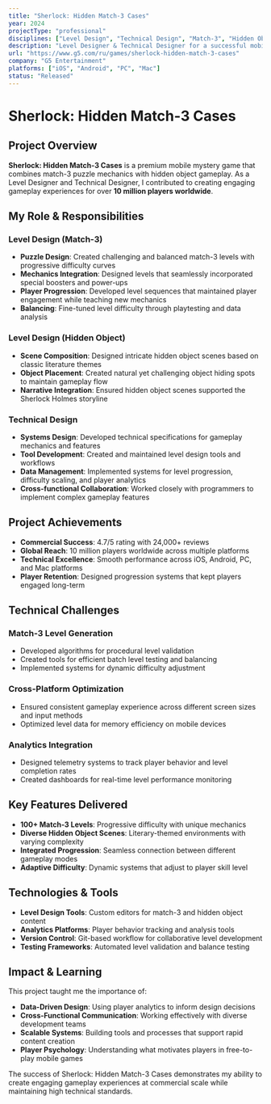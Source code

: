 ```yaml
---
title: "Sherlock: Hidden Match-3 Cases"
year: 2024
projectType: "professional"
disciplines: ["Level Design", "Technical Design", "Match-3", "Hidden Object"]
description: "Level Designer & Technical Designer for a successful mobile mystery game combining match-3 puzzles with hidden object gameplay"
url: "https://www.g5.com/ru/games/sherlock-hidden-match-3-cases"
company: "G5 Entertainment"
platforms: ["iOS", "Android", "PC", "Mac"]
status: "Released"
---
```


# Sherlock: Hidden Match-3 Cases

## Project Overview

**Sherlock: Hidden Match-3 Cases** is a premium mobile mystery game that combines match-3 puzzle mechanics with hidden object gameplay. As a Level Designer and Technical Designer, I contributed to creating engaging gameplay experiences for over **10 million players worldwide**.

## My Role & Responsibilities

### Level Design (Match-3)
- **Puzzle Design**: Created challenging and balanced match-3 levels with progressive difficulty curves
- **Mechanics Integration**: Designed levels that seamlessly incorporated special boosters and power-ups
- **Player Progression**: Developed level sequences that maintained player engagement while teaching new mechanics
- **Balancing**: Fine-tuned level difficulty through playtesting and data analysis

### Level Design (Hidden Object)
- **Scene Composition**: Designed intricate hidden object scenes based on classic literature themes
- **Object Placement**: Created natural yet challenging object hiding spots to maintain gameplay flow
- **Narrative Integration**: Ensured hidden object scenes supported the Sherlock Holmes storyline

### Technical Design
- **Systems Design**: Developed technical specifications for gameplay mechanics and features
- **Tool Development**: Created and maintained level design tools and workflows
- **Data Management**: Implemented systems for level progression, difficulty scaling, and player analytics
- **Cross-functional Collaboration**: Worked closely with programmers to implement complex gameplay features

## Project Achievements

- **Commercial Success**: 4.7/5 rating with 24,000+ reviews
- **Global Reach**: 10 million players worldwide across multiple platforms
- **Technical Excellence**: Smooth performance across iOS, Android, PC, and Mac platforms
- **Player Retention**: Designed progression systems that kept players engaged long-term

## Technical Challenges

### Match-3 Level Generation
- Developed algorithms for procedural level validation
- Created tools for efficient batch level testing and balancing
- Implemented systems for dynamic difficulty adjustment

### Cross-Platform Optimization
- Ensured consistent gameplay experience across different screen sizes and input methods
- Optimized level data for memory efficiency on mobile devices

### Analytics Integration
- Designed telemetry systems to track player behavior and level completion rates
- Created dashboards for real-time level performance monitoring

## Key Features Delivered

- **100+ Match-3 Levels**: Progressive difficulty with unique mechanics
- **Diverse Hidden Object Scenes**: Literary-themed environments with varying complexity
- **Integrated Progression**: Seamless connection between different gameplay modes
- **Adaptive Difficulty**: Dynamic systems that adjust to player skill level

## Technologies & Tools

- **Level Design Tools**: Custom editors for match-3 and hidden object content
- **Analytics Platforms**: Player behavior tracking and analysis tools
- **Version Control**: Git-based workflow for collaborative level development
- **Testing Frameworks**: Automated level validation and balance testing

## Impact & Learning

This project taught me the importance of:
- **Data-Driven Design**: Using player analytics to inform design decisions
- **Cross-Functional Communication**: Working effectively with diverse development teams
- **Scalable Systems**: Building tools and processes that support rapid content creation
- **Player Psychology**: Understanding what motivates players in free-to-play mobile games

The success of Sherlock: Hidden Match-3 Cases demonstrates my ability to create engaging gameplay experiences at commercial scale while maintaining high technical standards.